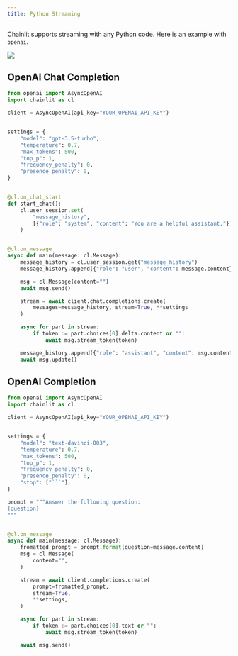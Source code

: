 ```yaml
---
title: Python Streaming
---
```


Chainlit supports streaming with any Python code. Here is an example with `openai`.

<Frame caption="Streaming OpenAI response">
  <img src="/images/streaming.gif" />
</Frame>

## OpenAI Chat Completion

```python Code Example
from openai import AsyncOpenAI
import chainlit as cl

client = AsyncOpenAI(api_key="YOUR_OPENAI_API_KEY")


settings = {
    "model": "gpt-3.5-turbo",
    "temperature": 0.7,
    "max_tokens": 500,
    "top_p": 1,
    "frequency_penalty": 0,
    "presence_penalty": 0,
}


@cl.on_chat_start
def start_chat():
    cl.user_session.set(
        "message_history",
        [{"role": "system", "content": "You are a helpful assistant."}],
    )


@cl.on_message
async def main(message: cl.Message):
    message_history = cl.user_session.get("message_history")
    message_history.append({"role": "user", "content": message.content})

    msg = cl.Message(content="")
    await msg.send()

    stream = await client.chat.completions.create(
        messages=message_history, stream=True, **settings
    )

    async for part in stream:
        if token := part.choices[0].delta.content or "":
            await msg.stream_token(token)

    message_history.append({"role": "assistant", "content": msg.content})
    await msg.update()
```

## OpenAI Completion

````python Code Example
from openai import AsyncOpenAI
import chainlit as cl

client = AsyncOpenAI(api_key="YOUR_OPENAI_API_KEY")


settings = {
    "model": "text-davinci-003",
    "temperature": 0.7,
    "max_tokens": 500,
    "top_p": 1,
    "frequency_penalty": 0,
    "presence_penalty": 0,
    "stop": ["```"],
}

prompt = """Answer the following question:
{question}
"""


@cl.on_message
async def main(message: cl.Message):
    fromatted_prompt = prompt.format(question=message.content)
    msg = cl.Message(
        content="",
    )

    stream = await client.completions.create(
        prompt=fromatted_prompt,
        stream=True,
        **settings,
    )

    async for part in stream:
        if token := part.choices[0].text or "":
            await msg.stream_token(token)

    await msg.send()
````
